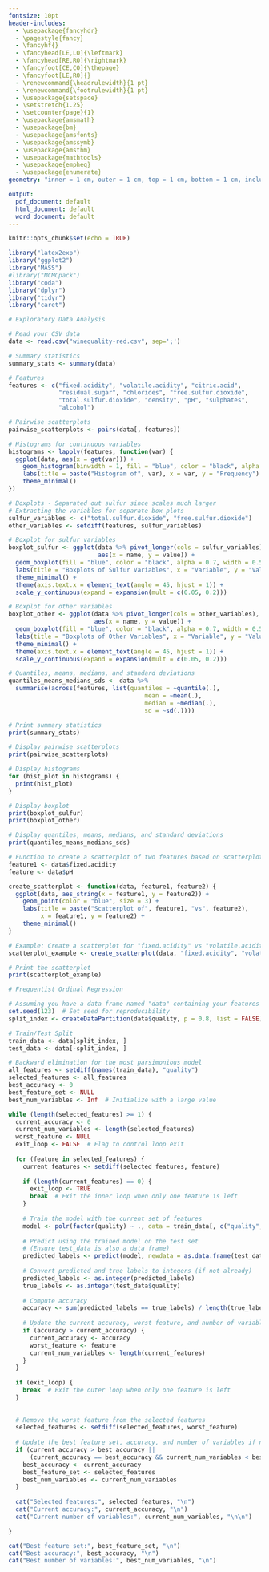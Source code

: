 ```yaml
---
fontsize: 10pt
header-includes:
  - \usepackage{fancyhdr}
  - \pagestyle{fancy}
  - \fancyhf{}
  - \fancyhead[LE,LO]{\leftmark}
  - \fancyhead[RE,RO]{\rightmark}
  - \fancyfoot[CE,CO]{\thepage}
  - \fancyfoot[LE,RO]{}
  - \renewcommand{\headrulewidth}{1 pt}
  - \renewcommand{\footrulewidth}{1 pt}
  - \usepackage{setspace}
  - \setstretch{1.25}
  - \setcounter{page}{1}
  - \usepackage{amsmath}
  - \usepackage{bm}
  - \usepackage{amsfonts}
  - \usepackage{amssymb}
  - \usepackage{amsthm}
  - \usepackage{mathtools}
  - \usepackage{empheq}
  - \usepackage{enumerate}
geometry: "inner = 1 cm, outer = 1 cm, top = 1 cm, bottom = 1 cm, includehead, includefoot"

output:
  pdf_document: default
  html_document: default
  word_document: default
---
```


```r
knitr::opts_chunk$set(echo = TRUE)
```

```r
library("latex2exp")
library("ggplot2")
library("MASS")
#library("MCMCpack")
library("coda")
library("dplyr")
library("tidyr")
library("caret")
```

\markboth{EN.553.671 Final Project}{Jeewon Han and Lucas Rozendaal}
\subsection*{Exploratory Data Analysis}

```r
# Exploratory Data Analysis

# Read your CSV data
data <- read.csv("winequality-red.csv", sep=';')

# Summary statistics
summary_stats <- summary(data)

# Features
features <- c("fixed.acidity", "volatile.acidity", "citric.acid", 
              "residual.sugar", "chlorides", "free.sulfur.dioxide", 
              "total.sulfur.dioxide", "density", "pH", "sulphates", 
              "alcohol")

# Pairwise scatterplots
pairwise_scatterplots <- pairs(data[, features])

# Histograms for continuous variables
histograms <- lapply(features, function(var) {
  ggplot(data, aes(x = get(var))) +
    geom_histogram(binwidth = 1, fill = "blue", color = "black", alpha = 0.7) +
    labs(title = paste("Histogram of", var), x = var, y = "Frequency") +
    theme_minimal()
})

# Boxplots - Separated out sulfur since scales much larger
# Extracting the variables for separate box plots
sulfur_variables <- c("total.sulfur.dioxide", "free.sulfur.dioxide")
other_variables <- setdiff(features, sulfur_variables)

# Boxplot for sulfur variables
boxplot_sulfur <- ggplot(data %>% pivot_longer(cols = sulfur_variables),
                         aes(x = name, y = value)) +
  geom_boxplot(fill = "blue", color = "black", alpha = 0.7, width = 0.5) +
  labs(title = "Boxplots of Sulfur Variables", x = "Variable", y = "Value") +
  theme_minimal() +
  theme(axis.text.x = element_text(angle = 45, hjust = 1)) +
  scale_y_continuous(expand = expansion(mult = c(0.05, 0.2)))

# Boxplot for other variables
boxplot_other <- ggplot(data %>% pivot_longer(cols = other_variables),
                        aes(x = name, y = value)) +
  geom_boxplot(fill = "blue", color = "black", alpha = 0.7, width = 0.5) +
  labs(title = "Boxplots of Other Variables", x = "Variable", y = "Value") +
  theme_minimal() +
  theme(axis.text.x = element_text(angle = 45, hjust = 1)) +
  scale_y_continuous(expand = expansion(mult = c(0.05, 0.2)))

# Quantiles, means, medians, and standard deviations
quantiles_means_medians_sds <- data %>%
  summarise(across(features, list(quantiles = ~quantile(.),
                                      mean = ~mean(.),
                                      median = ~median(.),
                                      sd = ~sd(.))))

# Print summary statistics
print(summary_stats)

# Display pairwise scatterplots
print(pairwise_scatterplots)

# Display histograms
for (hist_plot in histograms) {
  print(hist_plot)
}

# Display boxplot
print(boxplot_sulfur)
print(boxplot_other)

# Display quantiles, means, medians, and standard deviations
print(quantiles_means_medians_sds)
```
```r
# Function to create a scatterplot of two features based on scatterplot matrix
feature1 <- data$fixed.acidity
feature <- data$pH

create_scatterplot <- function(data, feature1, feature2) {
  ggplot(data, aes_string(x = feature1, y = feature2)) +
    geom_point(color = "blue", size = 3) +
    labs(title = paste("Scatterplot of", feature1, "vs", feature2),
         x = feature1, y = feature2) +
    theme_minimal()
}

# Example: Create a scatterplot for "fixed.acidity" vs "volatile.acidity"
scatterplot_example <- create_scatterplot(data, "fixed.acidity", "volatile.acidity")

# Print the scatterplot
print(scatterplot_example)

```

```r
# Frequentist Ordinal Regression

# Assuming you have a data frame named "data" containing your features and labels
set.seed(123)  # Set seed for reproducibility
split_index <- createDataPartition(data$quality, p = 0.8, list = FALSE)

# Train/Test Split
train_data <- data[split_index, ]
test_data <- data[-split_index, ]

# Backward elimination for the most parsimonious model
all_features <- setdiff(names(train_data), "quality")
selected_features <- all_features
best_accuracy <- 0
best_feature_set <- NULL
best_num_variables <- Inf  # Initialize with a large value

while (length(selected_features) >= 1) {
  current_accuracy <- 0
  current_num_variables <- length(selected_features)
  worst_feature <- NULL
  exit_loop <- FALSE  # Flag to control loop exit
  
  for (feature in selected_features) {
    current_features <- setdiff(selected_features, feature)
    
    if (length(current_features) == 0) {
      exit_loop <- TRUE
      break  # Exit the inner loop when only one feature is left
    }
    
    # Train the model with the current set of features
    model <- polr(factor(quality) ~ ., data = train_data[, c("quality", current_features)], Hess = TRUE)
    
    # Predict using the trained model on the test set
    # (Ensure test_data is also a data frame)
    predicted_labels <- predict(model, newdata = as.data.frame(test_data))
    
    # Convert predicted and true labels to integers (if not already)
    predicted_labels <- as.integer(predicted_labels)
    true_labels <- as.integer(test_data$quality)
    
    # Compute accuracy
    accuracy <- sum(predicted_labels == true_labels) / length(true_labels)
    
    # Update the current accuracy, worst feature, and number of variables if needed
    if (accuracy > current_accuracy) {
      current_accuracy <- accuracy
      worst_feature <- feature
      current_num_variables <- length(current_features)
    }
  }
    
  if (exit_loop) {
    break  # Exit the outer loop when only one feature is left
  }
  
  
  # Remove the worst feature from the selected features
  selected_features <- setdiff(selected_features, worst_feature)
  
  # Update the best feature set, accuracy, and number of variables if needed
  if (current_accuracy > best_accuracy || 
      (current_accuracy == best_accuracy && current_num_variables < best_num_variables)) {
    best_accuracy <- current_accuracy
    best_feature_set <- selected_features
    best_num_variables <- current_num_variables
  }
  
  cat("Selected features:", selected_features, "\n")
  cat("Current accuracy:", current_accuracy, "\n")
  cat("Current number of variables:", current_num_variables, "\n\n")

}

cat("Best feature set:", best_feature_set, "\n")
cat("Best accuracy:", best_accuracy, "\n")
cat("Best number of variables:", best_num_variables, "\n")
```
